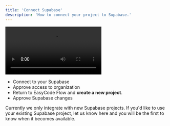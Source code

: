 ```yaml
---
title: 'Connect Supabase'
description: 'How to connect your project to Supabase.'
---
```


<Frame>
  <video
    controls
    className="w-full h-full rounded-xl"
    src="/images/quick-start/supabase.mp4"
  >
    Your browser does not support the video tag. This video demonstrates connecting Supabase to your project.
  </video>
</Frame>

- Connect to your Supabase
- Approve access to organization
- Return to EasyCode Flow and **create a new project**. 
- Approve Supabase changes

<Warning>
  Currently we only integrate with new Supabase projects. If you'd like to use your existing Supabase project, let us know here and you will be the first to know when it becomes available. 
</Warning>